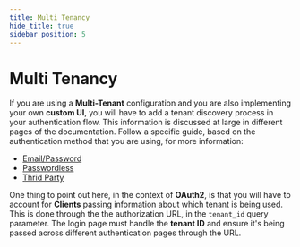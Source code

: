```yaml
---
title: Multi Tenancy
hide_title: true
sidebar_position: 5
---
```


# Multi Tenancy

If you are using a **Multi-Tenant** configuration and you are also implementing your own **custom UI**, you will have to add a tenant discovery process in your authentication flow.
This information is discussed at large in different pages of the documentation. Follow a specific guide, based on the authentication method that you are using, for more information:

- [Email/Password](/docs/emailpassword/introduction)
- [Passwordless](/docs/passwordless/introduction)
- [Thrid Party](/docs/thirdparty/introduction)

One thing to point out here, in the context of **OAuth2**, is that you will have to account for **Clients** passing information about which tenant is being used.
This is done through the the authorization URL, in the `tenant_id` query parameter.
The login page must handle the **tenant ID** and ensure it's being passed across different authentication pages through the URL.
